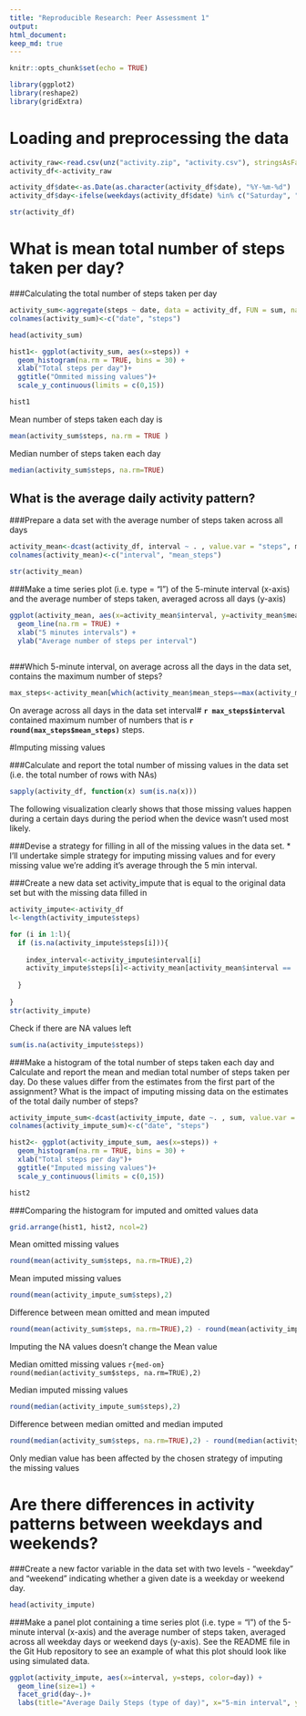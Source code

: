 ---
title: "Reproducible Research: Peer Assessment 1"
output: 
html_document:
keep_md: true
---


```{r setup}
knitr::opts_chunk$set(echo = TRUE)

library(ggplot2)
library(reshape2)
library(gridExtra)
```

# Loading and preprocessing the data

```{r load-data}

activity_raw<-read.csv(unz("activity.zip", "activity.csv"), stringsAsFactors = FALSE)
activity_df<-activity_raw

activity_df$date<-as.Date(as.character(activity_df$date), "%Y-%m-%d")
activity_df$day<-ifelse(weekdays(activity_df$date) %in% c("Saturday", "Sunday"), "Weekend", "Weekday" ) 

str(activity_df)

```

# What is mean total number of steps taken per day?

###Calculating the total number of steps taken per day
```{r summary-data}

activity_sum<-aggregate(steps ~ date, data = activity_df, FUN = sum, na.rm = TRUE)
colnames(activity_sum)<-c("date", "steps")

head(activity_sum)
```



```{r mean-total}

hist1<- ggplot(activity_sum, aes(x=steps)) +
  geom_histogram(na.rm = TRUE, bins = 30) + 
  xlab("Total steps per day")+
  ggtitle("Ommited missing values")+
  scale_y_continuous(limits = c(0,15))

hist1

```

Mean number of steps taken each day is 
```{r mean}

mean(activity_sum$steps, na.rm = TRUE )

```

Median number of steps taken each day
```{r median}

median(activity_sum$steps, na.rm=TRUE)

```


## What is the average daily activity pattern?

###Prepare a data set with the average number of steps taken across all days
```{r average-daily-activity}

activity_mean<-dcast(activity_df, interval ~ . , value.var = "steps", mean, na.rm=TRUE)
colnames(activity_mean)<-c("interval", "mean_steps")

str(activity_mean)
```

###Make a time series plot (i.e. type = "l") of the 5-minute interval (x-axis) and the average number of steps taken, averaged across all days (y-axis)
```{r averagee-daily-activity-pattern}
ggplot(activity_mean, aes(x=activity_mean$interval, y=activity_mean$mean_steps))+
  geom_line(na.rm = TRUE) +
  xlab("5 minutes intervals") +
  ylab("Average number of steps per interval")
  
```

###Which 5-minute interval, on average across all the days in the data set, contains the maximum number of steps?

```{r max-steps-interval}

max_steps<-activity_mean[which(activity_mean$mean_steps==max(activity_mean$mean_steps, na.rm=TRUE)),]

```

On average across all days in the data set interval# **`r max_steps$interval`** contained maximum number of numbers that is **`r round(max_steps$mean_steps) `** steps.

#Imputing missing values

###Calculate and report the total number of missing values in the data set (i.e. the total number of rows with NAs)
```{r identifying-missing-values}
  
sapply(activity_df, function(x) sum(is.na(x)))

```

The following visualization clearly shows that those missing values happen during a certain days during the period when the device wasn't used most likely. 


###Devise a strategy for filling in all of the missing values in the data set.
* I'll undertake simple strategy for imputing missing values and for every missing value we're adding it's average through the 5 min interval.

###Create a new data set activity_impute that is equal to the original data set but with the missing data filled in
```{r impute}

activity_impute<-activity_df
l<-length(activity_impute$steps)

for (i in 1:l){
  if (is.na(activity_impute$steps[i])){
    
    index_interval<-activity_impute$interval[i]
    activity_impute$steps[i]<-activity_mean[activity_mean$interval ==  index_interval, "mean_steps"]
    
  }
  
}
str(activity_impute)

```
Check if there are NA values left 
```{r check_na}
sum(is.na(activity_impute$steps))

```

###Make a histogram of the total number of steps taken each day and Calculate and report the mean and median total number of steps taken per day. Do these values differ from the estimates from the first part of the assignment? What is the impact of imputing missing data on the estimates of the total daily number of steps?

```{r hist-no-missing-values}

activity_impute_sum<-dcast(activity_impute, date ~. , sum, value.var = "steps")
colnames(activity_impute_sum)<-c("date", "steps")

hist2<- ggplot(activity_impute_sum, aes(x=steps)) +
  geom_histogram(na.rm = TRUE, bins = 30) + 
  xlab("Total steps per day")+
  ggtitle("Imputed missing values")+
  scale_y_continuous(limits = c(0,15))

hist2
```

###Comparing the histogram for imputed and omitted values data

```{r comparing-2-histograms}

grid.arrange(hist1, hist2, ncol=2)

```

Mean omitted missing values 

```{r mean-om} 

round(mean(activity_sum$steps, na.rm=TRUE),2) 
```
Mean imputed missing values 
```{r mean-imp}
round(mean(activity_impute_sum$steps),2)
```

Difference between mean omitted and mean imputed
```{r mean dif}
round(mean(activity_sum$steps, na.rm=TRUE),2) - round(mean(activity_impute_sum$steps),2)
```
Imputing the NA values doesn't change the Mean value

Median omitted missing values 
```r{med-om}
round(median(activity_sum$steps, na.rm=TRUE),2)
```

Median imputed missing values 
```{r med-imp} 
round(median(activity_impute_sum$steps),2)
```

Difference between median omitted and median imputed
```{r diff-median}
round(median(activity_sum$steps, na.rm=TRUE),2) - round(median(activity_impute_sum$steps),2)


```
Only median value has been affected by the chosen strategy of imputing the missing values


# Are there differences in activity patterns between weekdays and weekends?

###Create a new factor variable in the data set with two levels - "weekday" and "weekend" indicating whether a given date is a weekday or weekend day.

```{r head-activity_impute}
head(activity_impute)
```

###Make a panel plot containing a time series plot (i.e. type = "l") of the 5-minute interval (x-axis) and the average number of steps taken, averaged across all weekday days or weekend days (y-axis). See the README file in the Git Hub repository to see an example of what this plot should look like using simulated data.

```{r pattern-difference}

ggplot(activity_impute, aes(x=interval, y=steps, color=day)) + 
  geom_line(size=1) + 
  facet_grid(day~.)+
  labs(title="Average Daily Steps (type of day)", x="5-min interval", y="Total number of steps")
```




